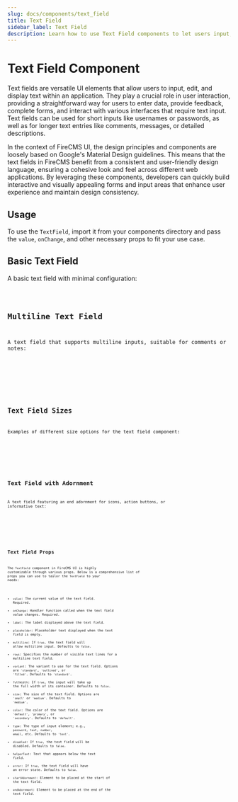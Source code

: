 ```yaml
---
slug: docs/components/text_field
title: Text Field
sidebar_label: Text Field
description: Learn how to use Text Field components to let users input, edit, and display text in your application. Includes examples of basic, multiline, and adorned text fields, as well as various sizes.
---
```


# Text Field Component

Text fields are versatile UI elements that allow users to input, edit, and display text within an application.
They play a crucial role in user interaction, providing a straightforward way for users to enter data, provide
feedback, complete forms, and interact with various interfaces that require text input. Text fields can be used for
short inputs like usernames or passwords, as well as for longer text entries like comments, messages, or
detailed descriptions.

In the context of FireCMS UI, the design principles and components are loosely based on Google's Material Design guidelines. This means that
the text fields in FireCMS benefit from a consistent and user-friendly design language, ensuring a cohesive
look and feel across different web applications. By leveraging these components, developers can quickly build
interactive and visually appealing forms and input areas that enhance user experience and maintain design consistency.

## Usage

To use the `TextField`, import it from your components directory and pass the `value`, `onChange`, and other necessary props to fit your use case.



## Basic Text Field

A basic text field with minimal configuration:



<CodeSample>
    <TextFieldBasicDemo/>
</CodeSample>

<Code code={TextFieldBasicSource} lang="tsx" />

## Multiline Text Field

A text field that supports multiline inputs, suitable for comments or notes:



<CodeSample>
    <TextFieldMultilineDemo/>
</CodeSample>

<Code code={TextFieldMultilineSource} lang="tsx" />

## Text Field Sizes

Examples of different size options for the text field component:



<CodeSample>
    <TextFieldSizeDemo/>
</CodeSample>

<Code code={TextFieldSizeSource} lang="tsx" />

## Text Field with Adornment

A text field featuring an end adornment for icons, action buttons, or informative text:



<CodeSample>
    <TextFieldAdornmentDemo/>
</CodeSample>

<Code code={TextFieldAdornmentSource} lang="tsx" />

## Text Field Props

The `TextField` component in FireCMS UI is highly customizable through various props.
Below is a comprehensive list of props you can use to tailor the `TextField` to your needs:

- `value`: The current value of the text field. Required.
- `onChange`: Handler function called when the text field value changes. Required.
- `label`: The label displayed above the text field.
- `placeholder`: Placeholder text displayed when the text field is empty.
- `multiline`: If `true`, the text field will allow multiline input. Defaults to `false`.
- `rows`: Specifies the number of visible text lines for a multiline text field.
- `variant`: The variant to use for the text field. Options are `'standard'`, `'outlined'`, or `'filled'`. Defaults to `'standard'`.
- `fullWidth`: If `true`, the input will take up the full width of its container. Defaults to `false`.
- `size`: The size of the text field. Options are `'small'` or `'medium'`. Defaults to `'medium'`.
- `color`: The color of the text field. Options are `'default'`, `'primary'`, or `'secondary'`. Defaults to `'default'`.
- `type`: The type of input element; e.g., `password`, `text`, `number`, `email`, etc. Defaults to `'text'`.
- `disabled`: If `true`, the text field will be disabled. Defaults to `false`.
- `helperText`: Text that appears below the text field.
- `error`: If `true`, the text field will have an error state. Defaults to `false`.
- `startAdornment`: Element to be placed at the start of the text field.
- `endAdornment`: Element to be placed at the end of the text field.
